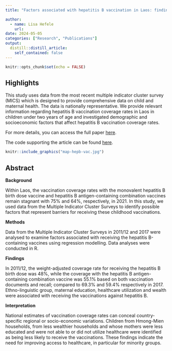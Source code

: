 ```yaml
---
title: "Factors associated with hepatitis B vaccination in Laos: findings from the multiple indicator cluster surveys in 2011/12 and 2017"

author:
  - name: Lisa Hefele
    url: 
date: 2024-05-05
categories: ["Research", "Publications"]
output:
  distill::distill_article:
    self_contained: false
---
```



```r
knitr::opts_chunk$set(echo = FALSE)
```



## Highlights

This study uses data from the most recent multiple indicator cluster survey (MICS) which is designed to provide comprehensive data on child and maternal health. The data is nationally representative. We provide relevant information regarding hepatitis B vaccination coverage rates in Laos in children under two years of age and investigated demographic and socioeconomic factors that affect hepatitis B vaccination coverage rates.

For more details, you can access the full paper [here](https://www.sciencedirect.com/science/article/pii/S2666606524000531).

The code supporting the article can be found [here](https://github.com/lhefele/lao-h-076_mics-hepB_public).


```r
knitr::include_graphics("map-hepb-vac.jpg")
```


## Abstract


**Background**

Within Laos, the vaccination coverage rates with the monovalent hepatitis B birth dose vaccine and hepatitis B antigen-containing combination vaccines remain stagnant with 75% and 64%, respectively, in 2021. In this study, we used data from the Multiple Indicator Cluster Surveys to identify possible factors that represent barriers for receiving these childhood vaccinations.


**Methods**

Data from the Multiple Indicator Cluster Surveys in 2011/12 and 2017 were analysed to examine factors associated with receiving the hepatitis B-containing vaccines using regression modelling. Data analyses were conducted in R.


**Findings**

In 2011/12, the weight-adjusted coverage rate for receiving the hepatitis B birth dose was 48%, while the coverage with the hepatitis B antigen-containing combination vaccine was 55.1% based on both vaccination documents and recall; compared to 69.3% and 59.4% respectively in 2017. Ethno-linguistic group, maternal education, healthcare utilization and wealth were associated with receiving the vaccinations against hepatitis B.


**Interpretation**

National estimates of vaccination coverage rates can conceal country-specific regional or socio-economic variations. Children from Hmong-Mien households, from less wealthier households and whose mothers were less educated and were not able to or did not utilize healthcare were identified as being less likely to receive the vaccinations. These findings indicate the need for improving access to healthcare, in particular for minority groups.








